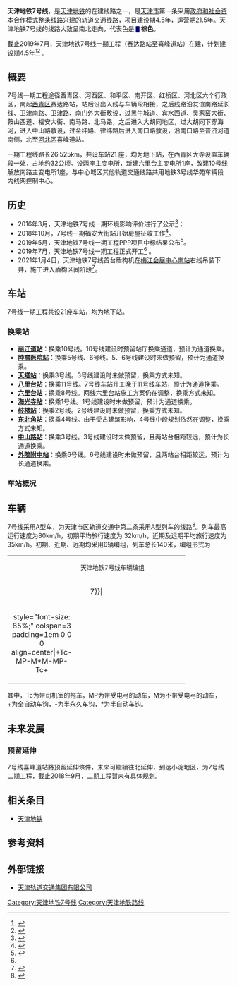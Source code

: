 {{TJ Future infrastructure}}{{future public transportation}}
{{Infobox rail system-route
| name        = 天津地铁7号线
| color       = {{天津轨道交通颜色|7}}
| logo        = Tianjin Metro Line 7 icon.png
| logo_width  = 
| image       = 
| image_width = 265px
| image_alt   =
| caption     = 
| locale      = {{CHN}}[[天津市|天津市]][[西青区|西青区]]、[[南开区|南开区]]、[[河西区_(天津市)|河西区]]、[[和平区_(天津市)|和平区]]、[[红桥区|红桥区]]、[[河北区|河北区]]
| type        = [[地铁|地铁]]
| system      = [[天津地铁|天津地铁]]
| status      = 建设中
| start       = {{站|赛达路}}
| end         = {{站|喜峰道}}
| routes      = 
| character   = 地下
| linelength  = {{convert|26.525|km|mi|abbr=on}}
| tracklength =
| speed       = 最高80公里/小時
| tracks      = 2条
| stations    = 21座（一期）
| gauge       = {{标准轨}}
| minradius   = 
| maxgrade    = 
| elevation   = 
| electrification = [[直流电|DC]] 1500V，[[接触网供电|接触网]]<ref>{{Cite web |url=http://www.sdpc.gov.cn/xmsphz/t20120905_503839.htm |title=天津市地铁5、6号线调整及6号线延伸线工程可行性研究报告通过批准 |access-date=2019-11-30 |archive-date=2013-05-28 |archive-url=https://web.archive.org/web/20130528001655/http://www.sdpc.gov.cn/xmsphz/t20120905_503839.htm |dead-url=no }}</ref>
| block_signal = 
| signalling  = 
| depot       = [[大寺车辆段|大寺车辆段]]
| stock       = 
| fleet_size  = 6节[[城市轨道交通列车车型#中国大陆|A型车]]
| open        = 
| planopen    = 预计2024年（一期）<ref>{{cite news|title=地铁7号线黄纬路站更名为金纬路站 2024年通车|url=http://ms.enorth.com.cn/system/2019/07/04/037422551.shtml|accessdate=2019-07-10|agency=北方网|date=2019-07-05|language=zh|archive-date=2021-03-09|archive-url=https://web.archive.org/web/20210309210850/http://ms.enorth.com.cn/system/2019/07/04/037422551.shtml}}</ref>
| lastextension = 
| close       = 
| daily_ridership = 
| owner       = [[天津城市基础设施建设投资集团|天津城市基础设施建设投资集团]]
| operator    = 中国建筑联合体
| website     =
| map         = {{天津地铁7号线RDT}}
| map_state   = collapsed
}}
'''天津地铁7号线'''，是[[天津地铁|天津地铁]]的在建线路之一，是[[天津市|天津市]]第一条采用[[政府和社会资本合作|政府和社会资本合作]]模式整条线路兴建的轨道交通线路，项目建设期4.5年，运营期21.5年。天津地铁7号线的线路大致呈南北走向，代表色是<small> <font color={{天津轨道交通颜色|7}}>█</font> </small>'''棕色'''</font></span>。

截止2019年7月，天津地铁7号线一期工程（赛达路站至喜峰道站）在建，计划建设期4.5年<ref>{{cite news|title=天津市住房和城乡建设委员会机关 天津地铁7号线一期工程PPP项目 (项目编号:FZK2019-1-043)中标公告|url=http://www.ccgp-tianjin.gov.cn/portal/documentView.do?method=view&id=139588466|accessdate=2019-07-10|agency=天津市政府采购网|date=2019-05-28|language=zh|archive-date=2021-01-18|archive-url=https://web.archive.org/web/20210118123910/http://www.ccgp-tianjin.gov.cn/portal/documentView.do?method=view&id=139588466|dead-url=no}}</ref><ref name="#1">{{cite news|title=本市轨道交通领域首个PPP项目 地铁7、11号线 上午全面开工|url=http://www.jwb.com.cn/jwb/html/2019-07/12/content_214215_1255596.htm|accessdate=2019-07-12|agency=今晚报|date=2019-07-12|language=zh|archive-url=https://web.archive.org/web/20190712033752/http://www.jwb.com.cn/jwb/html/2019-07/12/content_214215_1255596.htm|archive-date=2019-07-12|dead-url=yes}}</ref> 。

== 概要 ==
7号线一期工程途径西青区、河西区、和平区、南开区、红桥区、河北区六个行政区，南起[[西青区|西青区]]赛达路站，站后设出入线与车辆段相接，之后线路沿友谊南路延长线、卫津南路、卫津路、南门外大街敷设，过黑牛城道、宾水西道、吴家窑大街、鞍山西道、福安大街、南马路、北马路，之后进入大胡同地区，过大胡同下穿海河，进入中山路敷设，过金纬路、律纬路后进入南口路敷设，沿南口路至普济河道南侧，北至[[河北区|河北区]]喜峰道站。

一期工程线路长26.525km，共设车站21 座，均为地下站，在西青区大寺设置车辆段一处，占地约32公顷。设两座主变电所，新建六里台主变电所1座，改建10号线解放南路主变电所1座，与中心城区其他轨道交通线路共用地铁3号线华苑车辆段内线网控制中心。

==历史==
*2016年3月，天津地铁7号线一期环境影响评价进行了公示<ref>{{cite news|title=天津地铁7号线站点抢先看 一期计划2020年建成|url=http://news.enorth.com.cn/system/2016/03/03/030840845.shtml|accessdate=2016-03-06|agency=每日新报|date=2016-03-03|language=zh|archive-date=2021-01-17|archive-url=https://web.archive.org/web/20210117115321/http://news.enorth.com.cn/system/2016/03/03/030840845.shtml|dead-url=no}}</ref>；
*2018年10月，7号线一期福安大街站开始房屋征收工作<ref>{{cite news|title=天津地铁7号线开始房屋征收 明年再开工三条线|url=http://tj.sina.com.cn/news/m/2018-10-26/detail-ihmxrkzw9640019.shtml|accessdate=2018-10-26|agency=新浪天津|date=2019-01-09|language=zh|archive-date=2021-01-17|archive-url=https://web.archive.org/web/20210117115326/http://tj.sina.com.cn/news/m/2018-10-26/detail-ihmxrkzw9640019.shtml|dead-url=no}}</ref>。
*2019年5月，天津地铁7号线一期工程[[政府和社会资本合作|PPP]]项目中标结果公布<ref>{{cite news|title=天津地铁7号线 11号线一期工程PPP项目中标结果|url=http://www.sohu.com/a/317395268_180330|accessdate=2019-06-30|agency=搜狐|date=2019-05-29|language=zh|archive-date=2021-01-18|archive-url=https://web.archive.org/web/20210118123930/https://www.sohu.com/a/317395268_180330|dead-url=no}}</ref>。
*2019年7月，天津地铁7号线一期工程正式开工<ref name="#1"/> 。
*2021年1月4日，天津地铁7号线首台盾构机在[[梅江会展中心南站|梅江会展中心南站]]右线吊装下井，施工进入盾构区间阶段<ref>{{cite web |title=地铁7号线首台盾构机于梅江会展中心南站顺利下井 |url=http://tj.news.163.com/21/0105/17/FVJHLK07042098PG.html |website=网易 |accessdate=2021-01-05 |archive-date=2021-01-17 |archive-url=https://web.archive.org/web/20210117115338/http://tj.news.163.com/21/0105/17/FVJHLK07042098PG.html |dead-url=no }}</ref>。

==车站==
7号线一期工程共设21座车站，均为地下站。
=== 换乘站 ===
* '''[[丽江道站|丽江道站]]'''：换乘10号线。10号线建设时预留站厅换乘通道，预计为通道换乘。
* '''[[肿瘤医院站_(天津市)|肿瘤医院站]]'''：换乘5号线、6号线。5、6号线建设时未做预留，预计为通道换乘。
* '''[[天塔站|天塔站]]'''：换乘3号线。3号线建设时未做预留，换乘方式未知。
* '''[[八里台站|八里台站]]'''：换乘11号线。7号线车站开工晚于11号线车站，预计为通道换乘。
* '''[[六里台站|六里台站]]'''：换乘8号线。两线六里台站施工方案仍在调整，换乘方式未知。
* '''[[海光寺站|海光寺站]]'''：换乘1号线。1号线建设时未做预留，预计为通道换乘。
* '''[[鼓楼站_(天津市)|鼓楼站]]'''：换乘2号线。2号线建设时未做预留，换乘方式未知。
* '''[[东北角站|东北角站]]'''：换乘4号线。由于受古建筑影响，4号线中段规划依然在调整，换乘方式未知。
* '''[[中山路站|中山路站]]'''：换乘3号线。3号线建设时未做预留，且两站台相距较远，预计为长通道换乘。
* '''[[外院附中站|外院附中站]]'''：换乘6号线。6号线建设时未做预留，且两站台相距较远，预计为长通道换乘。

=== 车站概况 ===
{{天津地铁7号线车站列表}}

==车辆==
7号线采用A型车，为天津市区轨道交通中第二条采用A型列车的线路<ref>{{cite news|author1=雷风雨|title=地铁7号线采用A型车：运力可达5.58万人次/小时|url=http://news.enorth.com.cn/system/2016/05/01/030948687.shtml|accessdate=2016-05-01|agency=今晚报|date=2016-05-01|language=zh|archive-date=2021-01-18|archive-url=https://web.archive.org/web/20210118123938/http://news.enorth.com.cn/system/2016/05/01/030948687.shtml|dead-url=no}}</ref>。列车最高运行速度为80km/h，初期平均旅行速度为 32km/h，近期及远期平均旅行速度为35km/h。初期、近期、远期均采用6辆编组，列车总长140米，编组形式为
{| style="background-color:#fff;border:1px solid #999;margin:0.5em auto;width:70%;"
|-
|style="font-size: 80%;" width="20%" valign=top align=center|
|style="font-size: 85%;" width="40%" valign=top align=center|天津地铁7号线车辆编组
|style="font-size: 80%;" width="20%" valign=top align=center|
|-
|height=5px colspan=3 bgcolor={{天津地铁颜色|7}}|
|-
|style="font-size: 85%;" colspan=3 padding=1em 0 0 0 align=center|+Tc-MP-M*M-MP-Tc+
|}

其中，Tc为带司机室的拖车，MP为带受电弓的动车，M为不带受电弓的动车，+为全自动车钩，-为半永久车钩，*为半自动车钩。

== 未来发展 ==
===预留延伸===
7号线喜峰道站將预留延伸條件，未來可繼續往北延伸，到达小淀地区，为7号线二期工程，截止2018年9月，二期工程暂未有具体规划。

== 相关条目 ==
* [[天津地铁|天津地铁]]

== 参考资料 ==
{{reflist}}

== 外部链接 ==
* [https://web.archive.org/web/20181109144905/http://www.tjgdjt.com/ 天津轨道交通集团有限公司]

{{天津地铁7号线}}
{{天津轨道交通}}
{{天津轨道交通车站列表}}

[[Category:天津地铁7号线|Category:天津地铁7号线]]
[[Category:天津地铁路线|Category:天津地铁路线]]